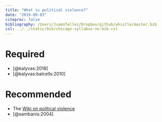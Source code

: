 ```yaml
---
title: "What is political violence?"
date: "2019-09-03"
citeproc: false
bibliography: /Users/JuamnTellez/Dropbox/github/whistle/master.bib
csl: ../../static/bib/chicago-syllabus-no-bib.csl
---
```


# Required

- <i class="far fa-file-pdf"></i> [@kalyvas:2018]
- <i class="far fa-file-pdf"></i> [@kalyvas:balcells:2010]



# Recommended

- <i class="fa fa-external-link-square-alt" aria-hidden="true"></i> The [Wiki on political violence](https://en.wikipedia.org/wiki/Political_violence)
- <i class="far fa-file-pdf"></i> [@sambanis:2004]

